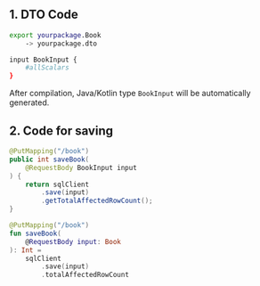 
## 1. DTO Code

```sh
export yourpackage.Book
    -> yourpackage.dto

input BookInput {
    #allScalars
}
```

After compilation, Java/Kotlin type `BookInput` will be automatically generated.

## 2. Code for saving

<Tabs groupId="language">
<TabItem value="java" label="Java">

```java
@PutMapping("/book")
public int saveBook(
    @RequestBody BookInput input
) {
    return sqlClient
        .save(input)
        .getTotalAffectedRowCount();
}
```

</TabItem>
<TabItem value="kotlin" label="Kotlin">

```kotlin
@PutMapping("/book")
fun saveBook(
    @RequestBody input: Book
): Int =
    sqlClient
        .save(input)
        .totalAffectedRowCount
```

</TabItem>
</Tabs>